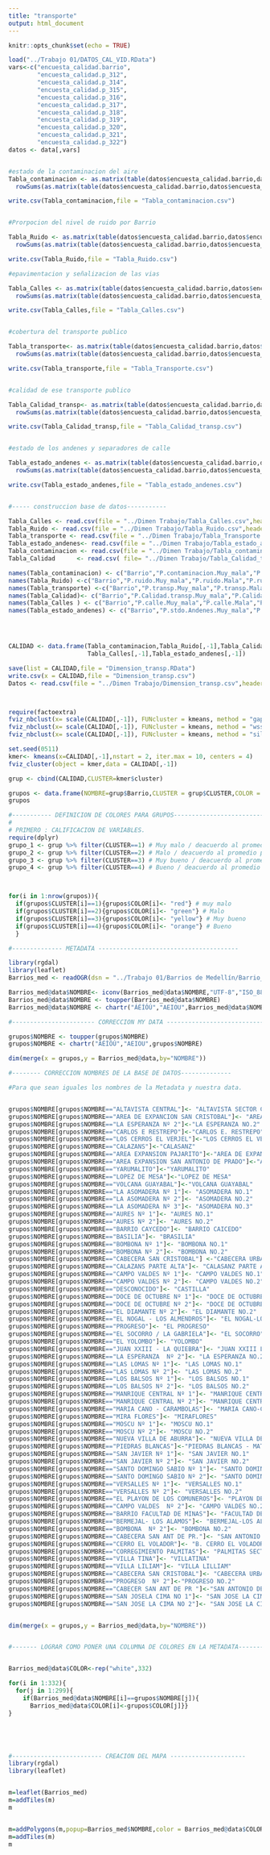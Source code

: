 ```yaml
---
title: "transporte"
output: html_document
---
```


```r
knitr::opts_chunk$set(echo = TRUE)
```

```r
load("../Trabajo 01/DATOS_CAL_VID.RData")
vars<-c("encuesta_calidad.barrio",
        "encuesta_calidad.p_312",
        "encuesta_calidad.p_314",
        "encuesta_calidad.p_315",
        "encuesta_calidad.p_316",
        "encuesta_calidad.p_317",
        "encuesta_calidad.p_318",
        "encuesta_calidad.p_319",
        "encuesta_calidad.p_320",
        "encuesta_calidad.p_321",
        "encuesta_calidad.p_322")
datos <- data[,vars]


#estado de la contaminacion del aire
Tabla_contaminacion <- as.matrix(table(datos$encuesta_calidad.barrio,datos$encuesta_calidad.p_312))/
  rowSums(as.matrix(table(datos$encuesta_calidad.barrio,datos$encuesta_calidad.p_312)))

write.csv(Tabla_contaminacion,file = "Tabla_contaminacion.csv")


#Prorpocion del nivel de ruido por Barrio

Tabla_Ruido <- as.matrix(table(datos$encuesta_calidad.barrio,datos$encuesta_calidad.p_314))/
  rowSums(as.matrix(table(datos$encuesta_calidad.barrio,datos$encuesta_calidad.p_314)))

write.csv(Tabla_Ruido,file = "Tabla_Ruido.csv")

#epavimentacion y señalizacion de las vias

Tabla_Calles <- as.matrix(table(datos$encuesta_calidad.barrio,datos$encuesta_calidad.p_318))/
  rowSums(as.matrix(table(datos$encuesta_calidad.barrio,datos$encuesta_calidad.p_318)))

write.csv(Tabla_Calles,file = "Tabla_Calles.csv")


#cobertura del transporte publico

Tabla_transporte<- as.matrix(table(datos$encuesta_calidad.barrio,datos$encuesta_calidad.p_321))/
  rowSums(as.matrix(table(datos$encuesta_calidad.barrio,datos$encuesta_calidad.p_321)))

write.csv(Tabla_transporte,file = "Tabla_Transporte.csv")


#calidad de ese transporte publico

Tabla_Calidad_transp<- as.matrix(table(datos$encuesta_calidad.barrio,datos$encuesta_calidad.p_322))/
  rowSums(as.matrix(table(datos$encuesta_calidad.barrio,datos$encuesta_calidad.p_322)))

write.csv(Tabla_Calidad_transp,file = "Tabla_Calidad_transp.csv")


#estado de los andenes y separadores de calle

Tabla_estado_andenes <- as.matrix(table(datos$encuesta_calidad.barrio,datos$encuesta_calidad.p_319))/
  rowSums(as.matrix(table(datos$encuesta_calidad.barrio,datos$encuesta_calidad.p_319)))

write.csv(Tabla_estado_andenes,file = "Tabla_estado_andenes.csv")


#----- construccion base de datos-----------

Tabla_Calles <- read.csv(file = "../Dimen Trabajo/Tabla_Calles.csv",header = T,sep = ",")
Tabla_Ruido <- read.csv(file = "../Dimen Trabajo/Tabla_Ruido.csv",header = T,sep = ",")
Tabla_transporte <- read.csv(file = "../Dimen Trabajo/Tabla_Transporte.csv",header = T,sep = ",")
Tabla_estado_andenes<- read.csv(file = "../Dimen Trabajo/Tabla_estado_andenes.csv",header = T,sep = ",")
Tabla_contaminacion <- read.csv(file = "../Dimen Trabajo/Tabla_contaminacion.csv",header = T,sep = ",")
Tabla_Calidad      <- read.csv( file= "../Dimen Trabajo/Tabla_Calidad_transp.csv",header = T,sep = ",")

names(Tabla_contaminacion) <- c("Barrio","P.contaminacion.Muy_mala","P.contaminacion.Mala","P.contaminacion.Aceptable","P.contaminiancion.buena","P.contaminacion.Muy_buena")
names(Tabla_Ruido) <-c("Barrio","P.ruido.Muy_mala","P.ruido.Mala","P.ruido.Aceptable","P.ruido.buena","P.ruido.Muy_buena")
names(Tabla_transporte) <-c("Barrio","P.transp.Muy_mala","P.transp.Mala","P.transp.Aceptable","P.transp.buena","P.transp.Muy_buena")
names(Tabla_Calidad)<- c("Barrio","P.Calidad.transp.Muy_mala","P.Calidad.transp.Mala","P.Calidad.transp.Aceptable","P.Calidad.transp.buena","P.Calidad.transp.Muy_buena")
names(Tabla_Calles ) <- c("Barrio","P.calle.Muy_mala","P.calle.Mala","P.calle.Aceptable","P.calle.buena","P.calle.Muy_buena")
names(Tabla_estado_andenes) <- c("Barrio","P.stdo.Andenes.Muy_mala","P.stdo.Andenes.Mala","P.stdo.Andenes.Aceptable","P.stdo.Andenes.buena","P.stdo.Andenes.Muy_buena")




CALIDAD <- data.frame(Tabla_contaminacion,Tabla_Ruido[,-1],Tabla_Calidad[,-1],Tabla_transporte[,-1],
                      Tabla_Calles[,-1],Tabla_estado_andenes[,-1])

save(list = CALIDAD,file = "Dimension_transp.RData")
write.csv(x = CALIDAD,file = "Dimension_transp.csv")
Datos <- read.csv(file = "../Dimen Trabajo/Dimension_transp.csv",header = T,sep = ",")



require(factoextra)
fviz_nbclust(x= scale(CALIDAD[,-1]), FUNcluster = kmeans, method = "gap_stat")
fviz_nbclust(x= scale(CALIDAD[,-1]), FUNcluster = kmeans, method = "wss")
fviz_nbclust(x= scale(CALIDAD[,-1]), FUNcluster = kmeans, method = "silhouette")

set.seed(0511)
kmer<- kmeans(x=CALIDAD[,-1],nstart = 2, iter.max = 10, centers = 4)
fviz_cluster(object = kmer,data = CALIDAD[,-1])

grup <- cbind(CALIDAD,CLUSTER=kmer$cluster)

grupos <- data.frame(NOMBRE=grup$Barrio,CLUSTER = grup$CLUSTER,COLOR = vector(length = 299))
grupos

#----------- DEFINICION DE COLORES PARA GRUPOS--------------------------------
#
# PRIMERO : CALIFICACION DE VARIABLES.
require(dplyr)
grupo_1 <- grup %>% filter(CLUSTER==1) # Muy malo / deacuerdo al promedio por variable
grupo_2 <- grup %>% filter(CLUSTER==2) # Malo / deacuerdo al promedio por variable
grupo_3 <- grup %>% filter(CLUSTER==3) # Muy bueno / deacuerdo al promedio por variable
grupo_4 <- grup %>% filter(CLUSTER==4) # Bueno / deacuerdo al promedio por variable



for(i in 1:nrow(grupos)){
  if(grupos$CLUSTER[i]==1){grupos$COLOR[i]<- "red"} # muy malo
  if(grupos$CLUSTER[i]==2){grupos$COLOR[i]<- "green"} # Malo
  if(grupos$CLUSTER[i]==3){grupos$COLOR[i]<- "yellow"} # Muy bueno
  if(grupos$CLUSTER[i]==4){grupos$COLOR[i]<- "orange"} # Bueno
  }

#-------------- METADATA ---------------------------------------

library(rgdal)
library(leaflet)
Barrios_med <- readOGR(dsn = "../Trabajo 01/Barrios de Medellín/Barrio_Vereda.shp",layer = "Barrio_Vereda")

Barrios_med@data$NOMBRE<- iconv(Barrios_med@data$NOMBRE,"UTF-8","ISO_8859-1")
Barrios_med@data$NOMBRE <- toupper(Barrios_med@data$NOMBRE)
Barrios_med@data$NOMBRE <- chartr("ÁÉÍÓÚ","AEIOU",Barrios_med@data$NOMBRE)

#----------------------- CORRECCION MY DATA ----------------------------

grupos$NOMBRE <- toupper(grupos$NOMBRE)
grupos$NOMBRE <- chartr("ÁÉÍÓÚ","AEIOU",grupos$NOMBRE)

dim(merge(x = grupos,y = Barrios_med@data,by="NOMBRE"))

#-------- CORRECCION NOMBRES DE LA BASE DE DATOS--------------

#Para que sean iguales los nombres de la Metadata y nuestra data.


grupos$NOMBRE[grupos$NOMBRE=="ALTAVISTA CENTRAL"]<- "ALTAVISTA SECTOR CENTRAL"
grupos$NOMBRE[grupos$NOMBRE=="AREA DE EXPANCION SAN CRISTOBAL"]<- "AREA DE EXPANSION SAN CRISTOBAL"
grupos$NOMBRE[grupos$NOMBRE=="LA ESPERANZA Nº 2"]<-"LA ESPERANZA NO.2"
grupos$NOMBRE[grupos$NOMBRE=="CARLOS E RESTREPO"]<-"CARLOS E. RESTREPO"
grupos$NOMBRE[grupos$NOMBRE=="LOS CERROS EL VERJEL"]<-"LOS CERROS EL VERGEL"
grupos$NOMBRE[grupos$NOMBRE=="CALAZANS"]<-"CALASANZ"
grupos$NOMBRE[grupos$NOMBRE=="AREA EXPANSION PAJARITO"]<-"AREA DE EXPANSION PAJARITO"
grupos$NOMBRE[grupos$NOMBRE=="AREA EXPANSION SAN ANTONIO DE PRADO"]<-"AREA DE EXPANSION SAN ANTONIO DE PRADO"
grupos$NOMBRE[grupos$NOMBRE=="YARUMALITO"]<-"YARUMALITO"
grupos$NOMBRE[grupos$NOMBRE=="LOPEZ DE MESA"]<-"LOPEZ DE MESA"
grupos$NOMBRE[grupos$NOMBRE=="VOLCANA GUAYABAL"]<-"VOLCANA GUAYABAL"
grupos$NOMBRE[grupos$NOMBRE=="LA ASOMADERA Nº 1"]<- "ASOMADERA NO.1"
grupos$NOMBRE[grupos$NOMBRE=="LA ASOMADERA Nº 2"]<- "ASOMADERA NO.2"
grupos$NOMBRE[grupos$NOMBRE=="LA ASOMADERA Nº 3"]<- "ASOMADERA NO.3"
grupos$NOMBRE[grupos$NOMBRE=="AURES Nº 1"]<- "AURES NO.1"
grupos$NOMBRE[grupos$NOMBRE=="AURES Nº 2"]<- "AURES NO.2"
grupos$NOMBRE[grupos$NOMBRE=="BARRIO CAYCEDO"]<- "BARRIO CAICEDO"
grupos$NOMBRE[grupos$NOMBRE=="BASILIA"]<- "BRASILIA"
grupos$NOMBRE[grupos$NOMBRE=="BOMBONA Nº 1"]<- "BOMBONA NO.1"
grupos$NOMBRE[grupos$NOMBRE=="BOMBONA Nº 2"]<- "BOMBONA NO.2"
grupos$NOMBRE[grupos$NOMBRE=="CABECERA SAN CRISTOBAL"] <-"CABECERA URBANA CORREGIMIENTO SAN CRISTOBAL"
grupos$NOMBRE[grupos$NOMBRE=="CALAZANS PARTE ALTA"]<- "CALASANZ PARTE ALTA"
grupos$NOMBRE[grupos$NOMBRE=="CAMPO VALDES Nº 1"]<- "CAMPO VALDES NO.1"
grupos$NOMBRE[grupos$NOMBRE=="CAMPO VALDES Nº 2"]<- "CAMPO VALDES NO.2"
grupos$NOMBRE[grupos$NOMBRE=="DESCONOCIDO"]<- "CASTILLA"
grupos$NOMBRE[grupos$NOMBRE=="DOCE DE OCTUBRE Nº 1"]<- "DOCE DE OCTUBRE NO.1"
grupos$NOMBRE[grupos$NOMBRE=="DOCE DE OCTUBRE Nº 2"]<- "DOCE DE OCTUBRE NO.2"
grupos$NOMBRE[grupos$NOMBRE=="EL DIAMANTE Nº 2"]<- "EL DIAMANTE NO.2"
grupos$NOMBRE[grupos$NOMBRE=="EL NOGAL - LOS ALMENDROS"]<- "EL NOGAL-LOS ALMENDROS"
grupos$NOMBRE[grupos$NOMBRE=="PROGRESO"]<- "EL PROGRESO"
grupos$NOMBRE[grupos$NOMBRE=="EL SOCORRO / LA GABRIELA"]<- "EL SOCORRO"
grupos$NOMBRE[grupos$NOMBRE=="EL YOLOMBO"]<- "YOLOMBO"
grupos$NOMBRE[grupos$NOMBRE=="JUAN XXIII - LA QUIEBRA"]<- "JUAN XXIII LA QUIEBRA"
grupos$NOMBRE[grupos$NOMBRE=="LA ESPERANZA  Nº 2"]<- "LA ESPERANZA NO.2"
grupos$NOMBRE[grupos$NOMBRE=="LAS LOMAS Nº 1"]<- "LAS LOMAS NO.1"
grupos$NOMBRE[grupos$NOMBRE=="LAS LOMAS Nº 2"]<- "LAS LOMAS NO.2"
grupos$NOMBRE[grupos$NOMBRE=="LOS BALSOS Nº 1"]<- "LOS BALSOS NO.1"
grupos$NOMBRE[grupos$NOMBRE=="LOS BALSOS Nº 2"]<- "LOS BALSOS NO.2"
grupos$NOMBRE[grupos$NOMBRE=="MANRIQUE CENTRAL Nº 1"]<- "MANRIQUE CENTRAL NO.1"
grupos$NOMBRE[grupos$NOMBRE=="MANRIQUE CENTRAL Nº 2"]<- "MANRIQUE CENTRAL NO.2"
grupos$NOMBRE[grupos$NOMBRE=="MARIA CANO - CARAMBOLAS"]<- "MARIA CANO-CARAMBOLAS"
grupos$NOMBRE[grupos$NOMBRE=="MIRA FLORES"]<- "MIRAFLORES"
grupos$NOMBRE[grupos$NOMBRE=="MOSCU Nº 1"]<- "MOSCU NO.1"
grupos$NOMBRE[grupos$NOMBRE=="MOSCU Nº 2"]<- "MOSCU NO.2"
grupos$NOMBRE[grupos$NOMBRE=="NUEVA VILLA DE ABURRA"]<- "NUEVA VILLA DEL ABURRA"
grupos$NOMBRE[grupos$NOMBRE=="PIEDRAS BLANCAS"]<-"PIEDRAS BLANCAS - MATASANO"
grupos$NOMBRE[grupos$NOMBRE=="SAN JAVIER Nº 1"]<- "SAN JAVIER NO.1"
grupos$NOMBRE[grupos$NOMBRE=="SAN JAVIER Nº 2"]<- "SAN JAVIER NO.2"
grupos$NOMBRE[grupos$NOMBRE=="SANTO DOMINGO SABIO Nº 1"]<- "SANTO DOMINGO SAVIO NO.1"
grupos$NOMBRE[grupos$NOMBRE=="SANTO DOMINGO SABIO Nº 2"]<- "SANTO DOMINGO SAVIO NO.2"
grupos$NOMBRE[grupos$NOMBRE=="VERSALLES Nº 1"]<- "VERSALLES NO.1"
grupos$NOMBRE[grupos$NOMBRE=="VERSALLES Nº 2"]<- "VERSALLES NO.2"
grupos$NOMBRE[grupos$NOMBRE=="EL PLAYON DE LOS COMUNEROS"]<- "PLAYON DE LOS COMUNEROS"
grupos$NOMBRE[grupos$NOMBRE=="CAMPO VALDES  Nº 2"]<- "CAMPO VALDES NO.2"
grupos$NOMBRE[grupos$NOMBRE=="BARRIO FACULTAD DE MINAS"]<- "FACULTAD DE MINAS"
grupos$NOMBRE[grupos$NOMBRE=="BERMEJAL- LOS ALAMOS"]<- "BERMEJAL-LOS ALAMOS"
grupos$NOMBRE[grupos$NOMBRE=="BOMBONA  Nº 2"]<- "BOMBONA NO.2"
grupos$NOMBRE[grupos$NOMBRE=="CABECERA SAN ANT DE PR."]<- "SAN ANTONIO DE PRADO"
grupos$NOMBRE[grupos$NOMBRE=="CERRO EL VOLADOR"]<- "B. CERRO EL VOLADOR"
grupos$NOMBRE[grupos$NOMBRE=="CORREGIMIENTO PALMITAS"]<- "PALMITAS SECTOR CENTRAL"
grupos$NOMBRE[grupos$NOMBRE=="VILLA TINA"]<- "VILLATINA"
grupos$NOMBRE[grupos$NOMBRE=="VILLA LILIAM"]<- "VILLA LILLIAM"
grupos$NOMBRE[grupos$NOMBRE=="CABECERA SAN CRISTOBAL"]<- "CABECERA URBANA CORREGIMIENTO SAN CRISTOBAL"
grupos$NOMBRE[grupos$NOMBRE=="PROGRESO  Nº 2"]<-"PROGRESO NO.2"
grupos$NOMBRE[grupos$NOMBRE=="CABECER SAN ANT DE PR "]<-"SAN ANTONIO DE PRADO"
grupos$NOMBRE[grupos$NOMBRE=="SAN JOSELA CIMA NO 1"]<- "SAN JOSE LA CIMA NO.1"
grupos$NOMBRE[grupos$NOMBRE=="SAN JOSE LA CIMA NO 2"]<- "SAN JOSE LA CIMA NO.2"


dim(merge(x = grupos,y = Barrios_med@data,by="NOMBRE"))


#------- LOGRAR COMO PONER UNA COLUMNA DE COLORES EN LA METADATA------------------


Barrios_med@data$COLOR<-rep("white",332)

for(i in 1:332){
  for(j in 1:299){
    if(Barrios_med@data$NOMBRE[i]==grupos$NOMBRE[j]){
      Barrios_med@data$COLOR[i]<-grupos$COLOR[j]}}
}





#------------------------- CREACION DEL MAPA ---------------------
library(rgdal)
library(leaflet)


m=leaflet(Barrios_med)
m=addTiles(m)
m


m=addPolygons(m,popup=Barrios_med$NOMBRE,color = Barrios_med@data$COLOR)
m=addTiles(m)
m

```

